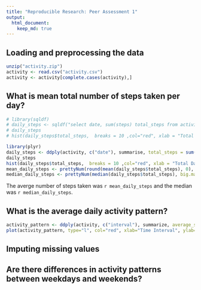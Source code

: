 ```yaml
---
title: "Reproducible Research: Peer Assessment 1"
output: 
  html_document:
    keep_md: true
---
```



## Loading and preprocessing the data
```r
unzip("activity.zip")
activity <- read.csv("activity.csv")
activity <- activity[complete.cases(activity),]
```



## What is mean total number of steps taken per day?

```r
# library(sqldf)
# daily_steps <- sqldf("select date, sum(steps) total_steps from activity where steps != 'NA' and date != 'NA' group by date order by date")
# daily_steps
# hist(daily_steps$total_steps,  breaks = 10 ,col="red", xlab = "Total Daily Steps", main = "Histogram of Total Daily Steps")

```

```r
library(plyr)
daily_steps <- ddply(activity, c("date"), summarise, total_steps = sum(steps))
daily_steps
hist(daily_steps$total_steps,  breaks = 10 ,col="red", xlab = "Total Daily Steps", main = "Histogram of Total Daily Steps")
mean_daily_steps <- prettyNum(round(mean(daily_steps$total_steps), 0), big.mark = ",")
median_daily_steps <- prettyNum(median(daily_steps$total_steps), big.mark = ",")
```
The averge number of steps taken was `r mean_daily_steps` and the median was `r median_daily_steps`.


## What is the average daily activity pattern?
```r
activity_pattern <- ddply(activity, c("interval"), summarize, average_steps = mean(steps))
plot(activity_pattern, type="l", col="red", xlab="Time Interval", ylab="Average Steps", main="Average Steps Taken per Time Interval")
```



## Imputing missing values



## Are there differences in activity patterns between weekdays and weekends?
